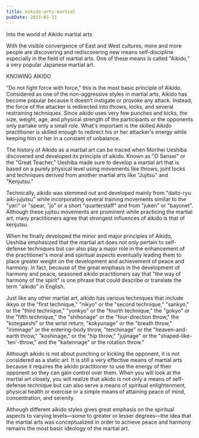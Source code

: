 ```yaml
---
title: aikido-arts-martial
pubDate: 2023-01-11
---
```


Into the world of Aikido martial arts 

With the visible convergence of East and West cultures, more and more people are discovering and rediscovering new means self-discipline especially in the field of martial arts. One of these means is called "Aikido," a very popular Japanese martial art. 

KNOWING AIKIDO

“Do not fight force with force,” this is the most basic principle of Aikido. Considered as one of the non-aggressive styles in martial arts, Aikido has become popular because it doesn’t instigate or provoke any attack. Instead, the force of the attacker is redirected into throws, locks, and several restraining techniques. 
Since aikido uses very few punches and kicks, the size, weight, age, and physical strength of the participants or the opponents only partake only a small role. What's important is the skilled Aikido practitioner is skilled enough to redirect his or her attacker's energy while keeping him or her in a constant of unbalance. 

The history of Aikido as a martial art can be traced when Morihei Ueshiba discovered and developed its principle of aikido. Known as "O Sensei" or the "Great Teacher," Ueshiba made sure to develop a martial art that is based on a purely physical level using movements like throws, joint locks and techniques derived from another martial arts like "Jujitsu" and "Kenjutsu." 

Technically, aikido was stemmed out and developed mainly from "daito-ryu aiki-jujutsu" while incorporating several training movements similar to the "yari" or "spear, "jo" or a short "quarterstaff" and from "juken" or "bayonet". Although these jujitsu movements are prominent while practicing the martial art, many practitioners agree that strongest influences of aikido is that of kenjutsu. 

When he finally developed the minor and major principles of Aikido, Ueshiba emphasized that the martial art does not only pertain to self-defense techniques but can also play a major role in the enhancement of the practitioner's moral and spiritual aspects eventually leading them to place greater weight on the development and achievement of peace and harmony. In fact, because of the great emphasis in the development of harmony and peace, seasoned aikido practitioners say that "the way of harmony of the spirit" is one phrase that could describe or translate the term "aikido" in English. 

Just like any other martial art, aikido has various techniques that include ikkyo or the "first technique," "nikyo" or the "second technique," "sankyo," or the "third technique," "yonkyo" or the "fourth technique," the "gokyo" or the "fifth technique," the "shihonage" or the "four-direction throw," the "kotegaeshi" or the wrist return, "kokyunage" or the "breath throw," "iriminage" or the entering-body throw, "tenchinage" or the "heaven-and-earth throw," "koshinage," or the "hip throw," "jujinage" or the "shaped-like-'ten'-throw," and the "kaitennage" or the rotation throw."  

Although aikido is not about punching or kicking the opponent, it is not considered as a static art. It is still a very effective means of martial arts because it requires the aikido practitioner to use the energy of their opponent so they can gain control over them. When you will look at the martial art closely, you will realize that aikido is not only a means of self-defense technique but can also serve a means of spiritual enlightenment, physical health or exercise or a simple means of attaining peace of mind, concentration, and serenity. 

Although different aikido styles gives great emphasis on the spiritual aspects to varying levels—some to greater or lesser degrees—the idea that the martial arts was conceptualized in order to achieve peace and harmony remains the most basic ideology of the martial art.